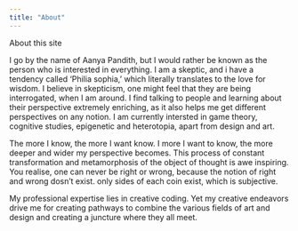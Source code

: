 ```yaml
---
title: "About"
---
```


About this site


I go by the name of Aanya Pandith, but I would rather be known as the person who is interested in everything. I am a skeptic, and i have a tendency called 'Philia sophia,' which literally translates to the love for wisdom. I believe in skepticism, one might feel that they are being interrogated, when I am around. I find talking to people and learning about their perspective extremely enriching, as it also helps me get different perspectives on any notion. I am currently intersted in game theory, cognitive studies, epigenetic and heterotopia, apart from design and art.

The more I know, the more I want know. I more I want to know, the more deeper and wider my perspective becomes. This process of constant transformation and metamorphosis of the object of thought is awe inspiring. You realise, one can never be right or wrong, because the notion of right and wrong dosn't exist. only sides of each coin exist, which is subjective.

My professional expertise lies in creative coding. Yet my creative endeavors drive me for creating pathways to combine the various fields of art and design and creating a juncture where they all meet.
